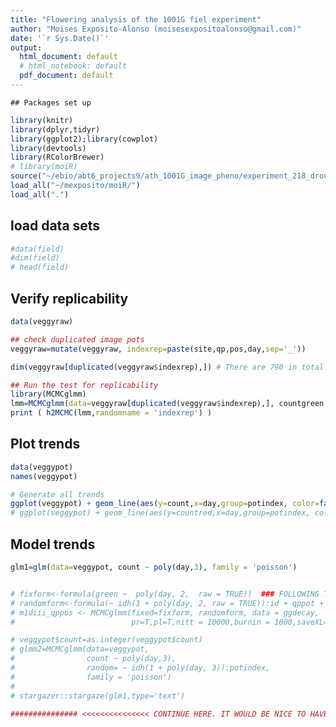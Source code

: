 ```yaml
---
title: "Flowering analysis of the 1001G fiel experiment"
author: "Moises Exposito-Alonso (moisesexpositoalonso@gmail.com)"
date: '`r Sys.Date()`'
output:
  html_document: default
  # html_notebook: default
  pdf_document: default
---
```



    ## Packages set up

```r
library(knitr)
library(dplyr,tidyr)
library(ggplot2);library(cowplot)
library(devtools)
library(RColorBrewer)
# library(moiR)
source("~/ebio/abt6_projects9/ath_1001G_image_pheno/experiment_218_droughtgwa/droughtfunctions.R")
load_all("~/mexposito/moiR/")
load_all(".")

```

## load data sets

```r
#data(field)
#dim(field)
# head(field)
```

## Verify replicability
```r
data(veggyraw)

## check duplicated image pots
veggyraw=mutate(veggyraw, indexrep=paste(site,qp,pos,day,sep='_'))

dim(veggyraw[duplicated(veggyraw$indexrep),]) # There are 790 in total from both experiments

## Run the test for replicability
library(MCMCglmm)
lmm=MCMCglmm(data=veggyraw[duplicated(veggyraw$indexrep),], countgreen ~1, random = ~ indexrep, family = 'poisson',verbose=F)
print ( h2MCMC(lmm,randomname = 'indexrep') )

```

## Plot trends
```r
data(veggypot)
names(veggypot)

# Generate all trends
ggplot(veggypot) + geom_line(aes(y=count,x=day,group=potindex, color=factor(id)),alpha=0.1 ) + theme(legend.position="none")
# ggplot(veggypot) + geom_line(aes(y=countred,x=day,group=potindex, color=factor(id)),alpha=0.1 ) + theme(legend.position="none")

```

## Model trends
```r

glm1=glm(data=veggypot, count ~ poly(day,3), family = 'poisson')


# fixform<-formula(green ~  poly(day, 2,  raw = TRUE))  ### FOLLOWING THE GREENHOUSE EXPERIMENT
# randomform<-formula(~ idh(1 + poly(day, 2, raw = TRUE)):id + qppot + position)
# m1diii_qppos <- MCMCglmm(fixed=fixform, randomform, data = ggdecay,  family="poisson",
#                          pr=T,pl=T,nitt = 10000,burnin = 1000,saveXL=T,saveZ=T,saveX=T,verbose=F , singular.ok=T)  #this works!

# veggypot$count=as.integer(veggypot$count)
# glmm2=MCMCglmm(data=veggypot, 
#                count ~ poly(day,3),
#                random= ~ idh(1 + poly(day, 3)):potindex, 
#                family = 'poisson')
# 
# stargazer::stargaze(glm1,type='text')

############### <<<<<<<<<<<<<<< CONTINUE HERE. IT WOULD BE NICE TO HAVE A PLATEAU VALUE, A POINT OF 0, A SLOPE ... 

```

